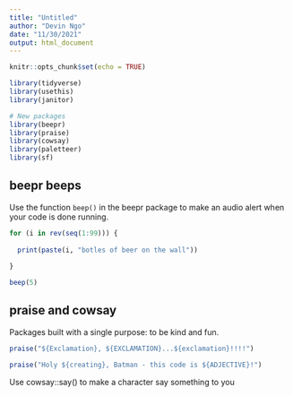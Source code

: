 ```yaml
---
title: "Untitled"
author: "Devin Ngo"
date: "11/30/2021"
output: html_document
---
```


```r
knitr::opts_chunk$set(echo = TRUE)

library(tidyverse)
library(usethis)
library(janitor)

# New packages 
library(beepr)
library(praise)
library(cowsay)
library(paletteer)
library(sf)
```

## beepr beeps 

Use the function `beep()` in the beepr package to make an audio alert when your code is done running. 

```r
for (i in rev(seq(1:99))) {
  
  print(paste(i, "botles of beer on the wall"))
  
}

beep(5)
```

## praise and cowsay

Packages built with a single purpose: to be kind and fun. 

```r
praise("${Exclamation}, ${EXCLAMATION}...${exclamation}!!!!")

praise("Holy ${creating}, Batman - this code is ${ADJECTIVE}!")
```

Use cowsay::say() to make a character say something to you 

```r

```

